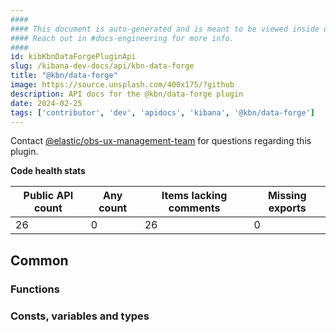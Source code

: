```yaml
---
####
#### This document is auto-generated and is meant to be viewed inside our experimental, new docs system.
#### Reach out in #docs-engineering for more info.
####
id: kibKbnDataForgePluginApi
slug: /kibana-dev-docs/api/kbn-data-forge
title: "@kbn/data-forge"
image: https://source.unsplash.com/400x175/?github
description: API docs for the @kbn/data-forge plugin
date: 2024-02-25
tags: ['contributor', 'dev', 'apidocs', 'kibana', '@kbn/data-forge']
---
```




Contact [@elastic/obs-ux-management-team](https://github.com/orgs/elastic/teams/obs-ux-management-team) for questions regarding this plugin.

**Code health stats**

| Public API count  | Any count | Items lacking comments | Missing exports |
|-------------------|-----------|------------------------|-----------------|
| 26 | 0 | 26 | 0 |

## Common

### Functions
<DocDefinitionList data={kbnDataForgeObj.common.functions}/>

### Consts, variables and types
<DocDefinitionList data={kbnDataForgeObj.common.misc}/>

